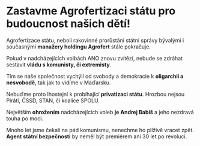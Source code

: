 # Zastavme **Agrofertizaci státu** pro budoucnost našich dětí!

Agrofertizace státu, neboli rakovinné prorůstání státní správy bývalými i současnými **manažery holdingu Agrofert** stále pokračuje.

Pokud v nadcházejících volbách ANO znovu zvítězí, nebude se zdráhat sestavit **vládu s komunisty, či extremisty**.

Tím se naše společnost vychýlí od svobody a demokracie k **oligarchii a nesvobodě**, tak jak to vidíme v Maďarsku.

Nebuďme proto lhostejní k probíhající **privatizaci státu**. Hrozbou nejsou Piráti, ČSSD, STAN, či koalice SPOLU.

Největším **ohrožením** nadcházejících voleb **je Andrej Babiš** a jeho nezdravá touha po moci.

Mnoho let jsme čekali na pád komunismu, nenechme ho plíživě vracet zpět. **Agent státní bezpečnosti** by neměl být premiérem ani 30 let po revoluci.